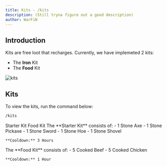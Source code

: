 ```yaml
---
title: Kits - /kits
description: (Still tryna figure out a good description)
author: WarFiN
---
```


## Introduction

Kits are free loot that recharges. Currently, we have implemeted 2 kits: 
- The **Iron** Kit
- The **Food** Kit

![kits](https://github.com/WarFiN123/docs-bugattipvp/blob/main/contents/docs/usage/auction_house/kits.png?raw=true)

## Kits

To view the kits, run the command below:
```bash
/kits
```

<Tabs defaultValue="Iron" className="pt-5 pb-1">
  <TabsList className="">
    <TabsTrigger value="Starter">Starter Kit</TabsTrigger>
    <TabsTrigger value="Food">Food Kit</TabsTrigger>
  </TabsList>
  <TabsContent value="Starter">
    The **Starter Kit** consists of:
    - 1 Stone Axe
    - 1 Stone Pickaxe
    - 1 Stone Sword
    - 1 Stone Hoe
    - 1 Stone Shovel

    **Cooldown:** 3 Hours
  </TabsContent>
  <TabsContent value="Food">
    The **Food Kit** consists of:
    - 5 Cooked Beef
    - 5 Cooked Chicken

    **Cooldown:** 1 Hour
  </TabsContent>
</Tabs>
